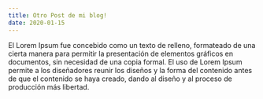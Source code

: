 ```yaml
---
title: Otro Post de mi blog!
date: 2020-01-15
---
```

El Lorem Ipsum fue concebido como un texto de relleno, formateado de una cierta manera para permitir la presentación de elementos gráficos en documentos, sin necesidad de una copia formal. El uso de Lorem Ipsum permite a los diseñadores reunir los diseños y la forma del contenido antes de que el contenido se haya creado, dando al diseño y al proceso de producción más libertad.
